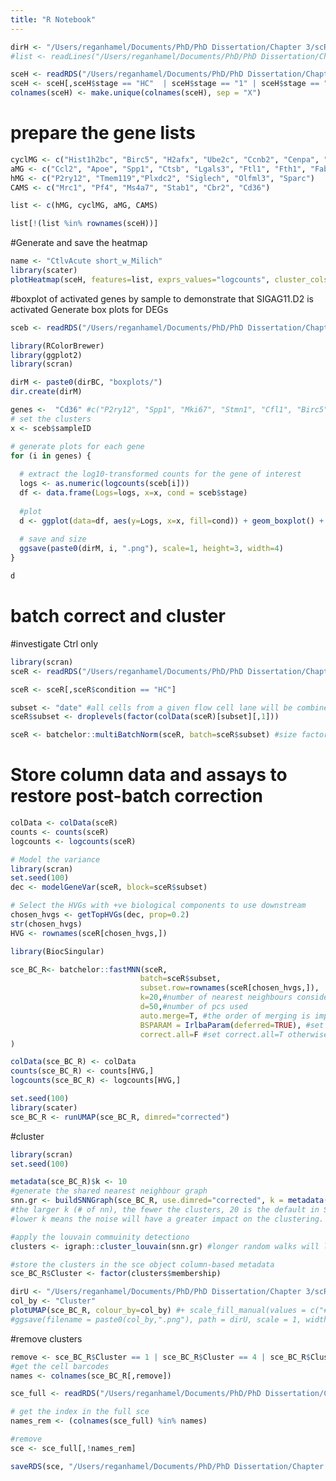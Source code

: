 ```yaml
---
title: "R Notebook"
---
```


```r
dirH <- "/Users/reganhamel/Documents/PhD/PhD Dissertation/Chapter 3/scRNAseq/2. BC/HC DEGs/"
#list <- readLines("/Users/reganhamel/Documents/PhD/PhD Dissertation/Chapter 3/scRNAseq/BC/HC DEGs/HC(D10) vs D1-2/SCI-179 genes.txt")

sceH <- readRDS("/Users/reganhamel/Documents/PhD/PhD Dissertation/Chapter 3/scRNAseq/2. BC/No Ctrl filtering/sce_UMAP_noBC.RDS")
sceH <- sceH[,sceH$stage == "HC"  | sceH$stage == "1" | sceH$stage == "2"]
colnames(sceH) <- make.unique(colnames(sceH), sep = "X")
```

# prepare the gene lists
```r
cyclMG <- c("Hist1h2bc", "Birc5", "H2afx", "Ube2c", "Ccnb2", "Cenpa", "Stmn1", "Tuba1b", "Pclaf", "Hmgb2", 'Tubb5',"Ran", "Cks1b") #barres and Milich et al
aMG <- c("Ccl2", "Apoe", "Spp1", "Ctsb", "Lgals3", "Ftl1", "Fth1", "Fabp5", "Lyz2", "Mif", "Ms4a6c", "Ccl4")
hMG <- c("P2ry12", "Tmem119","Plxdc2", "Siglech", "Olfml3", "Sparc")
CAMS <- c("Mrc1", "Pf4", "Ms4a7", "Stab1", "Cbr2", "Cd36")

list <- c(hMG, cyclMG, aMG, CAMS)

list[!(list %in% rownames(sceH))]

```


#Generate and save the heatmap
```r
name <- "CtlvAcute short_w_Milich"
library(scater)
plotHeatmap(sceH, features=list, exprs_values="logcounts", cluster_cols=F, cluster_rows=F, columns=order(sceH$sampleID), colour_columns_by=c("sampleID", "stage"), file=paste0(dirH, name,".png"), fontsize=5, show_rownames=T, center=T, symmetric=F, scale="column", cellheight=5, cellwidth=0.035) # remove column?

```
#boxplot of activated genes by sample to demonstrate that SIGAG11.D2 is activated
Generate box plots for DEGs
```r
sceb <- readRDS("/Users/reganhamel/Documents/PhD/PhD Dissertation/Chapter 3/scRNAseq/BC/sce_UMAP_noBC.RDS")
```

```r
library(RColorBrewer)
library(ggplot2)
library(scran)

dirM <- paste0(dirBC, "boxplots/")
dir.create(dirM)

genes <-  "Cd36" #c("P2ry12", "Spp1", "Mki67", "Stmn1", "Cfl1", "Birc5")
# set the clusters
x <- sceb$sampleID

# generate plots for each gene
for (i in genes) {
  
  # extract the log10-transformed counts for the gene of interest
  logs <- as.numeric(logcounts(sceb[i]))
  df <- data.frame(Logs=logs, x=x, cond = sceb$stage)
  
  #plot
  d <- ggplot(data=df, aes(y=Logs, x=x, fill=cond)) + geom_boxplot() + ggtitle(i) + theme(plot.title=element_text(hjust=0.5), axis.text.x=element_text(angle=45, hjust=1)) + ylab("logcounts") + scale_fill_manual(values=c("lightblue", brewer.pal(11,"RdYlGn"),"#003319","black", "grey50", "grey50"))  + xlab("Cluster") 
  
  # save and size
  ggsave(paste0(dirM, i, ".png"), scale=1, height=3, width=4)
}

d
```


# batch correct and cluster
#investigate Ctrl only
```r
library(scran)
sceR <- readRDS("/Users/reganhamel/Documents/PhD/PhD Dissertation/Chapter 3/scRNAseq/sce.RDS")

sceR <- sceR[,sceR$condition == "HC"]

subset <- "date" #all cells from a given flow cell lane will be combined into a single sce and will be batch corrected only to cells from other flow cell lanes
sceR$subset <- droplevels(factor(colData(sceR)[subset][,1]))
```

```r
sceR <- batchelor::multiBatchNorm(sceR, batch=sceR$subset) #size factors are stored in sce

```

# Store column data and assays to restore post-batch correction 
```r
colData <- colData(sceR)
counts <- counts(sceR)
logcounts <- logcounts(sceR)

# Model the variance
library(scran)
set.seed(100)
dec <- modelGeneVar(sceR, block=sceR$subset)

# Select the HVGs with +ve biological components to use downstream
chosen_hvgs <- getTopHVGs(dec, prop=0.2)
str(chosen_hvgs)
HVG <- rownames(sceR[chosen_hvgs,])

library(BiocSingular)

sce_BC_R<- batchelor::fastMNN(sceR,
                             batch=sceR$subset,
                             subset.row=rownames(sceR[chosen_hvgs,]),
                             k=20,#number of nearest neighbours considered 
                             d=50,#number of pcs used 
                             auto.merge=T, #the order of merging is important. Set to auto or order by most heterogeneity, if known
                             BSPARAM = IrlbaParam(deferred=TRUE), #set parallelization
                             correct.all=F #set correct.all=T otherwise it only corrects chosen.hvg values
)

colData(sce_BC_R) <- colData
counts(sce_BC_R) <- counts[HVG,]
logcounts(sce_BC_R) <- logcounts[HVG,]

set.seed(100)
library(scater)
sce_BC_R <- runUMAP(sce_BC_R, dimred="corrected")
```

#cluster
```r
library(scran)
set.seed(100)

metadata(sce_BC_R)$k <- 10
#generate the shared nearest neighbour graph
snn.gr <- buildSNNGraph(sce_BC_R, use.dimred="corrected", k = metadata(sce_BC_R)$k) #k ranges from 5-100
#the larger k (# of nn), the fewer the clusters, 20 is the default in Seurat, 10 in scran
#lower k means the noise will have a greater impact on the clustering. Larger values are computationally expensive (k=20 takes 2 mins, k=30 takes 10)

#apply the louvain commuinity detectiono
clusters <- igraph::cluster_louvain(snn.gr) #longer random walks will lead to fewer communities

#store the clusters in the sce object column-based metadata
sce_BC_R$Cluster <- factor(clusters$membership)
```

```r
dirU <- "/Users/reganhamel/Documents/PhD/PhD Dissertation/Chapter 3/scRNAseq/BC/HC DEGs/"
col_by <- "Cluster"
plotUMAP(sce_BC_R, colour_by=col_by) #+ scale_fill_manual(values = c("#ABD9E9", "#542788"), aesthetics = "fill")
#ggsave(filename = paste0(col_by,".png"), path = dirU, scale = 1, width = 8, height = 8,  dpi = 300, limitsize = TRUE)
```

#remove clusters
```r
remove <- sce_BC_R$Cluster == 1 | sce_BC_R$Cluster == 4 | sce_BC_R$Cluster == 5 | sce_BC_R$Cluster == 6 | sce_BC_R$Cluster == 7
#get the cell barcodes
names <- colnames(sce_BC_R[,remove])

sce_full <- readRDS("/Users/reganhamel/Documents/PhD/PhD Dissertation/Chapter 3/scRNAseq/BC/sce_UMAP_noBC.RDS")

# get the index in the full sce
names_rem <- (colnames(sce_full) %in% names)

#remove
sce <- sce_full[,!names_rem]

saveRDS(sce, "/Users/reganhamel/Documents/PhD/PhD Dissertation/Chapter 3/scRNAseq/BC/sce_UMAP_noBC_Ctrl_filt.RDS")
```

